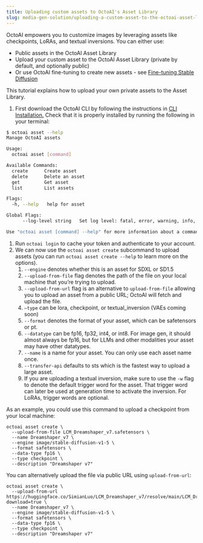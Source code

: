 ```yaml
---
title: Uploading custom assets to OctoAI's Asset Library
slug: media-gen-solution/uploading-a-custom-asset-to-the-octoai-asset-library
---
```


OctoAI empowers you to customize images by leveraging assets like checkpoints, LoRAs, and textual inversions. You can either use:

- Public assets in the OctoAI Asset Library
- Upload your custom asset to the OctoAI Asset Library (private by default, and optionally public)
- Or use OctoAI fine-tuning to create new assets - see [Fine-tuning Stable Diffusion](/docs/api-reference/fine-tuning/create-tune)

This tutorial explains how to upload your own private assets to the Asset Library.

1. First download the OctoAI CLI by following the instructions in [CLI Installation.](/docs/cli/cli-and-sdk-installation) Check that it is properly installed by running the following in your terminal:

```bash bash
$ octoai asset --help
Manage OctoAI assets

Usage:
  octoai asset [command]

Available Commands:
  create      Create asset
  delete      Delete an asset
  get         Get asset
  list        List assets

Flags:
  -h, --help   help for asset

Global Flags:
      --log-level string   Set log level: fatal, error, warning, info, debug, trace (default "info")

Use "octoai asset [command] --help" for more information about a command.
```

1. Run `octoai login` to cache your token and authenticate to your account.
2. We can now use the `octoai asset create` subcommand to upload assets (you can run `octoai asset create --help` to learn more on the options).
   1. `--engine` denotes whether this is an asset for SDXL or SD1.5
   2. `--upload-from-file` flag denotes the path of the file on your local machine that you’re trying to upload.
   3. `--upload-from-url` flag is an alternative to `upload-from-file` allowing you to upload an asset from a public URL; OctoAI will fetch and upload the file.
   4. `—type` can be lora, checkpoint, or textual_inversion (VAEs coming soon)
   5. `--format` denotes the format of your asset, which can be safetensors or pt.
   6. `--datatype` can be fp16, fp32, int4, or int8\. For image gen, it should almost always be fp16, but for LLMs and other modalities your asset may have other datatypes.
   7. `--name` is a name for your asset. You can only use each asset name once.
   8. `--transfer-api` defaults to sts which is the fastest way to upload a large asset.
   9. If you are uploading a textual inversion, make sure to use the `-w` flag to denote the default trigger word for the asset. That trigger word can later be used at generation time to activate the inversion. For LoRAs, trigger words are optional.

As an example, you could use this command to upload a checkpoint from your local machine:

```
octoai asset create \
  --upload-from-file LCM_Dreamshaper_v7.safetensors \
  --name Dreamshaper_v7 \
  --engine image/stable-diffusion-v1-5 \
  --format safetensors \
  --data-type fp16 \
  --type checkpoint \
  --description "Dreamshaper v7"
```

You can alternatively upload the file via public URL using `upload-from-url`:

```
octoai asset create \
  --upload-from-url https://huggingface.co/SimianLuo/LCM_Dreamshaper_v7/resolve/main/LCM_Dreamshaper_v7_4k.safetensors?download=true \
  --name Dreamshaper_v7 \
  --engine image/stable-diffusion-v1-5 \
  --format safetensors \
  --data-type fp16 \
  --type checkpoint \
  --description "Dreamshaper v7"
```
